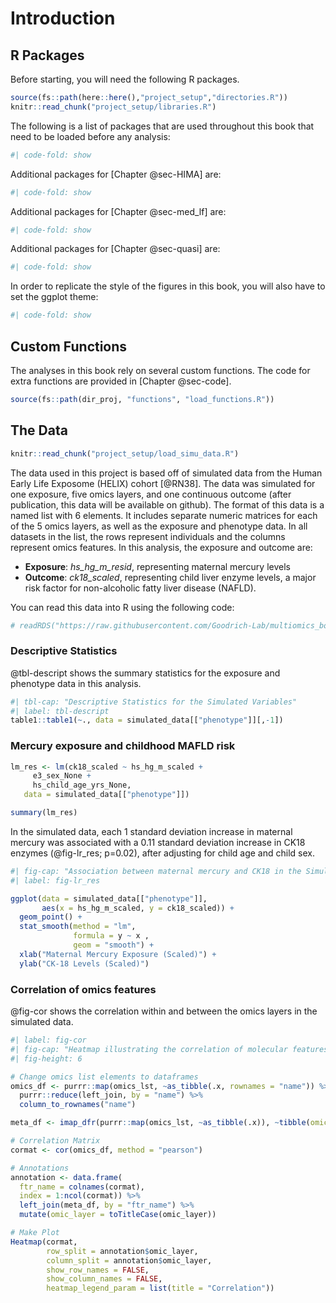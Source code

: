 # Introduction

## R Packages

Before starting, you will need the following R packages. 

```r
source(fs::path(here::here(),"project_setup","directories.R"))
knitr::read_chunk("project_setup/libraries.R")
```

The following is a list of packages that are used throughout this book that need to be loaded before any analysis:
```r
#| code-fold: show
```

Additional packages for [Chapter @sec-HIMA] are:
```r
#| code-fold: show
```

Additional packages for [Chapter @sec-med_lf] are:
```r
#| code-fold: show
```

Additional packages for [Chapter @sec-quasi] are:
```r
#| code-fold: show
```

In order to replicate the style of the figures in this book, you will also have to set the ggplot theme:

```r
#| code-fold: show
```


## Custom Functions   

The analyses in this book rely on several custom functions. The code for extra functions are provided in [Chapter @sec-code]. 

```r
source(fs::path(dir_proj, "functions", "load_functions.R"))
```


## The Data

```r
knitr::read_chunk("project_setup/load_simu_data.R")
```

The data used in this project is based off of simulated data from the Human Early Life Exposome (HELIX) cohort [@RN38]. The data was simulated for one exposure, five omics layers, and one continuous outcome (after publication, this data will be available on github). The format of this data is a named list with 6 elements. It includes separate numeric matrices for each of the 5 omics layers, as well as the exposure and phenotype data. In all datasets in the list, the rows represent individuals and the columns represent omics features. In this analysis, the exposure and outcome are:\

-  **Exposure**: *hs_hg_m_resid*, representing maternal mercury levels\
-  **Outcome**: *ck18_scaled*, representing child liver enzyme levels, a major risk factor for non-alcoholic fatty liver disease (NAFLD).  

You can read this data into R using the following code:  

```r
# readRDS("https://raw.githubusercontent.com/Goodrich-Lab/multiomics_book/blob/main/data/simulate_Hg_ck18_screened_scaled_omics.RDS")
```



### Descriptive Statistics  

@tbl-descript shows the summary statistics for the exposure and phenotype data in this analysis.

```r
#| tbl-cap: "Descriptive Statistics for the Simulated Variables"
#| label: tbl-descript
table1::table1(~., data = simulated_data[["phenotype"]][,-1])
```

### Mercury exposure and childhood MAFLD risk

```r
lm_res <- lm(ck18_scaled ~ hs_hg_m_scaled + 
     e3_sex_None +
     hs_child_age_yrs_None,
   data = simulated_data[["phenotype"]])

summary(lm_res)
```

In the simulated data, each 1 standard deviation increase in maternal mercury was associated with a 0.11 standard deviation increase in CK18 enzymes (@fig-lr_res; p=0.02), after adjusting for child age and child sex. 

```r
#| fig-cap: "Association between maternal mercury and CK18 in the Simulated Data"
#| label: fig-lr_res

ggplot(data = simulated_data[["phenotype"]], 
       aes(x = hs_hg_m_scaled, y = ck18_scaled)) + 
  geom_point() +
  stat_smooth(method = "lm",
              formula = y ~ x ,
              geom = "smooth") +
  xlab("Maternal Mercury Exposure (Scaled)") +
  ylab("CK-18 Levels (Scaled)")
```


### Correlation of omics features

@fig-cor shows the correlation within and between the omics layers in the simulated data. 

```r
#| label: fig-cor
#| fig-cap: "Heatmap illustrating the correlation of molecular features within and between different omics layers." 
#| fig-height: 6

# Change omics list elements to dataframes
omics_df <- purrr::map(omics_lst, ~as_tibble(.x, rownames = "name")) %>%
  purrr::reduce(left_join, by = "name") %>%
  column_to_rownames("name")

meta_df <- imap_dfr(purrr::map(omics_lst, ~as_tibble(.x)), ~tibble(omic_layer = .y, ftr_name = names(.x)))

# Correlation Matrix
cormat <- cor(omics_df, method = "pearson")

# Annotations
annotation <- data.frame(
  ftr_name = colnames(cormat),
  index = 1:ncol(cormat)) %>%
  left_join(meta_df, by = "ftr_name") %>%
  mutate(omic_layer = toTitleCase(omic_layer))

# Make Plot
Heatmap(cormat, 
        row_split = annotation$omic_layer,
        column_split = annotation$omic_layer,
        show_row_names = FALSE,
        show_column_names = FALSE, 
        heatmap_legend_param = list(title = "Correlation"))
```


